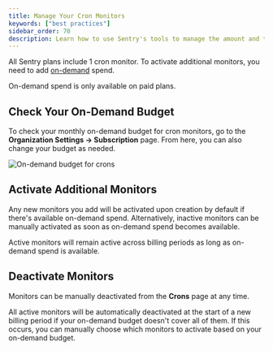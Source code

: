 ```yaml
---
title: Manage Your Cron Monitors
keywords: ["best practices"]
sidebar_order: 70
description: Learn how to use Sentry's tools to manage the amount and types of cron monitors you pay for.
---
```


All Sentry plans include 1 cron monitor. To activate additional monitors, you need to add [on-demand](/pricing/#on-demand-capacity) spend.

<Note>

On-demand spend is only available on paid plans.

</Note>

## Check Your On-Demand Budget

To check your monthly on-demand budget for cron monitors, go to the **Organization Settings -> Subscription** page. From here, you can also change your budget as needed.

![On-demand budget for crons](./img/manage-crons-on-demand-budgets.png)

## Activate Additional Monitors

Any new monitors you add will be activated upon creation by default if there's available on-demand spend. Alternatively, inactive monitors can be manually activated as soon as on-demand spend becomes available.

Active monitors will remain active across billing periods as long as on-demand spend is available.

## Deactivate Monitors

Monitors can be manually deactivated from the **Crons** page at any time.

All active monitors will be automatically deactivated at the start of a new billing period if your on-demand budget doesn't cover all of them. If this occurs, you can manually choose which monitors to activate based on your on-demand budget.
